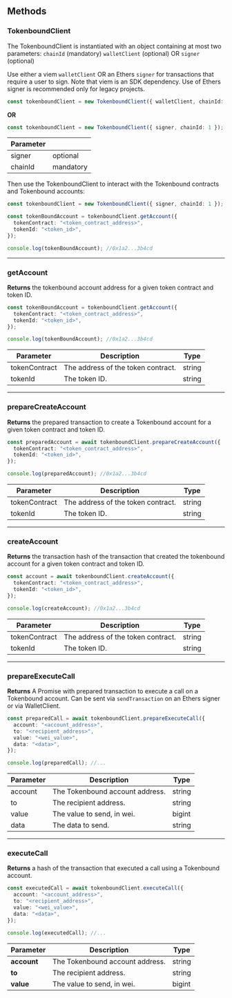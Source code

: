 ## Methods

### TokenboundClient

The TokenboundClient is instantiated with an object containing at most two parameters:
`chainId` (mandatory)
`walletClient` (optional) OR
`signer` (optional)

Use either a viem `walletClient` OR an Ethers `signer` for transactions that require a user to sign. Note that viem is an SDK dependency. Use of Ethers signer is recommended only for legacy projects.

```ts copy
const tokenboundClient = new TokenboundClient({ walletClient, chainId: 1 });
```

**OR**

```ts copy
const tokenboundClient = new TokenboundClient({ signer, chainId: 1 });
```

| Parameter |           |
| --------- | --------- |
| signer    | optional  |
| chainId   | mandatory |

Then use the TokenboundClient to interact with the Tokenbound contracts and Tokenbound accounts:

```ts copy
const tokenboundClient = new TokenboundClient({ signer, chainId: 1 });

const tokenBoundAccount = tokenboundClient.getAccount({
  tokenContract: "<token_contract_address>",
  tokenId: "<token_id>",
});

console.log(tokenBoundAccount); //0x1a2...3b4cd
```

---

### getAccount

**Returns** the tokenbound account address for a given token contract and token ID.

```typescript
const tokenBoundAccount = tokenboundClient.getAccount({
  tokenContract: "<token_contract_address>",
  tokenId: "<token_id>",
});

console.log(tokenBoundAccount); //0x1a2...3b4cd
```

| Parameter     | Description                        | Type   |
| ------------- | ---------------------------------- | ------ |
| tokenContract | The address of the token contract. | string |
| tokenId       | The token ID.                      | string |

---

### prepareCreateAccount

**Returns** the prepared transaction to create a Tokenbound account for a given token contract and token ID.

```typescript
const preparedAccount = await tokenboundClient.prepareCreateAccount({
  tokenContract: "<token_contract_address>",
  tokenId: "<token_id>",
});

console.log(preparedAccount); //0x1a2...3b4cd
```

| Parameter     | Description                        | Type   |
| ------------- | ---------------------------------- | ------ |
| tokenContract | The address of the token contract. | string |
| tokenId       | The token ID.                      | string |

---

### createAccount

**Returns** the transaction hash of the transaction that created the tokenbound account for a given token contract and token ID.

```typescript
const account = await tokenboundClient.createAccount({
  tokenContract: "<token_contract_address>",
  tokenId: "<token_id>",
});

console.log(createAccount); //0x1a2...3b4cd
```

| Parameter     | Description                        | Type   |
| ------------- | ---------------------------------- | ------ |
| tokenContract | The address of the token contract. | string |
| tokenId       | The token ID.                      | string |

---

### prepareExecuteCall

**Returns** A Promise with prepared transaction to execute a call on a Tokenbound account. Can be sent via `sendTransaction` on an Ethers signer or via WalletClient.

```typescript
const preparedCall = await tokenboundClient.prepareExecuteCall({
  account: "<account_address>",
  to: "<recipient_address>",
  value: "<wei_value>",
  data: "<data>",
});

console.log(preparedCall); //...
```

| Parameter | Description                     | Type   |
| --------- | ------------------------------- | ------ |
| account   | The Tokenbound account address. | string |
| to        | The recipient address.          | string |
| value     | The value to send, in wei.      | bigint |
| data      | The data to send.               | string |

---

### executeCall

**Returns** a hash of the transaction that executed a call using a Tokenbound account.

```ts copy
const executedCall = await tokenboundClient.executeCall({
  account: "<account_address>",
  to: "<recipient_address>",
  value: "<wei_value>",
  data: "<data>",
});

console.log(executedCall); //...
```

| Parameter   | Description                     | Type   |
| ----------- | ------------------------------- | ------ |
| **account** | The Tokenbound account address. | string |
| **to**      | The recipient address.          | string |
| **value**   | The value to send, in wei.      | bigint |
